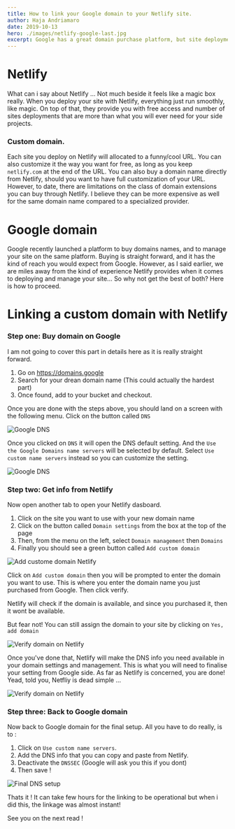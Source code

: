```yaml
---
title: How to link your Google domain to your Netlify site.
author: Haja Andriamaro
date: 2019-10-13
hero: ./images/netlify-google-last.jpg
excerpt: Google has a great domain purchase platform, but site deployment on Netlify is unbeatable.
---
```


# Netlify 

What can i say about Netlify ... Not much beside it feels like a magic box really. When you deploy your
site with Netlify, everything just run smoothly, like magic. On top of that, they provide you with free access and number of
sites deployments that are more than what you will ever need for your side projects.

### Custom domain.

Each site you deploy on Netlify will allocated to a funny/cool URL. You can also customize it the way you want for free,
as long as you keep `netlify.com` at the end of the URL. 
You can also buy a domain name directly from Netlify, should you want to have full customization of your URL.
However, to date, there are limitations on the class of domain extensions you can buy through Netlify. 
I believe they can be more expensive as well for the same domain name compared to a specialized provider. 

# Google domain

Google recently launched a platform to buy domains names, and to manage your site on the same platform. 
Buying is straight forward, and it has the kind of reach you would expect from Google. 
However, as I said earlier, we are miles away from the kind of experience Netlify provides when 
it comes to deploying and manage your site... So why not get the best of both? Here is how to proceed.

# Linking a custom domain with Netlify

### Step one: Buy domain on Google 

I am not going to cover this part in details here as it is really straight forward. 

1. Go on https://domains.google
2. Search for your drean domain name (This could actually the hardest part)
3. Once found, add to your bucket and checkout.

Once you are done with the steps above, you should land on a screen with the following menu. Click on the button called `DNS`

<div className="Image__Small">
  <img
    src="./images/dns-menu-small.png"
    alt="Google DNS"
  />
</div>

Once you clicked on `DNS` it will open the DNS default setting. And the `Use the Google Domains name servers` will be selected 
by default. Select `Use custom name servers` instead so you can customize the setting.

<div className="Image__Small">
  <img
    src="./images/dns-edit-medium.png"
    alt="Google DNS"
  />
</div>

### Step two: Get info from Netlify

Now open another tab to open your Netlify dasboard. 

1. Click on the site you want to use with your new domain name
2. Click on the button called `Domain settings` from the box at the top of the page
3. Then, from the menu on the left, select `Domain management` then `Domains`
4. Finally you should see a green button called `Add custom domain`

<div className="Image__Small">
  <img
    src="./images/add-domain.png"
    alt="Add custome domain Netlify"
  />
</div>

Click on `Add custom domain` then you will be prompted to enter the domain you want to use. This is where you enter the 
domain name you just purchased from Google. Then click verify.

Netlify will check if the domain is available, and since you purchased it, then it wont be available. 

But fear not! You can still assign the domain to your site by clicking on `Yes, add domain`

<div className="Image__Small">
  <img
    src="./images/verify-domain.png"
    alt="Verify domain on Netlify"
  />
</div>

Once you've done that, Netlify will make the DNS info you need available in your domain settings and management. 
This is what you will need to finalise your setting from Google side. As far as Netlify is concerned, you are done!
Yead, told you, Netfliy is dead simple ...

<div className="Image__Small">
  <img
    src="./images/config-info.png"
    alt="Verify domain on Netlify"
  />
</div>

### Step three: Back to Google domain

Now back to Google domain for the final setup. All you have to do really, is to :

1. Click on `Use custom name servers`.
2. Add the DNS info that you can copy and paste from Netlify.
3. Deactivate the `DNSSEC` (Google will ask you this if you dont)
4. Then save !

<div className="Image__Small">
  <img
    src="./images/final-setup-small.png"
    alt="Final DNS setup"
  />
</div>

Thats it ! It can take few hours for the linking to be operational but when i did this, the linkage was almost instant!

See you on the next read !
